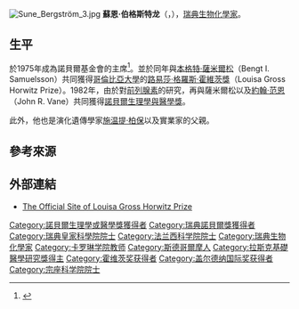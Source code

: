 [[File:Sune_Bergström_3.jpg|thumb]]
'''蘇恩·伯格斯特龙'''（{{lang-sv|'''Sune Karl Bergström'''}}，{{bd|1916年|1月10日|2004年|8月15日|catIdx=Bergström}}），[[瑞典|瑞典]][[生物化學家|生物化學家]]。

== 生平 ==
於1975年成為諾貝爾基金會的主席<ref>{{Cite web |url=http://nobelprize.org/nobel_prizes/medicine/laureates/1982/bergstrom-autobio.html |title=存档副本 |accessdate=2007-12-19 |archive-date=2013-05-18 |archive-url=https://web.archive.org/web/20130518194501/http://www.nobelprize.org/nobel_prizes/medicine/laureates/1982/bergstrom-autobio.html |dead-url=no }}</ref>。並於同年與[[本格特·薩米爾松|本格特·薩米爾松]]（Bengt I. Samuelsson）共同獲得[[哥倫比亞大學|哥倫比亞大學]]的[[路易莎·格羅斯·霍維茨獎|路易莎·格羅斯·霍維茨獎]]（Louisa Gross Horwitz Prize）。1982年，由於對[[前列腺素|前列腺素]]的研究，再與薩米爾松以及[[約翰·范恩|約翰·范恩]]（John R. Vane）共同獲得[[諾貝爾生理學與醫學獎|諾貝爾生理學與醫學獎]]。

此外，他也是演化遺傳學家[[施温提·柏保|施温提·柏保]]以及實業家{{lang|en|Rurik Bergström}}的父親。

== 參考來源 ==
{{reflist}}

== 外部連結 ==
* [http://www.cumc.columbia.edu/horwitz/ The Official Site of Louisa Gross Horwitz Prize]{{Wayback|url=http://www.cumc.columbia.edu/horwitz/ |date=20080306063925 }}

{{諾貝爾生理學或醫學獎獲得者 (1976年-2000年)}}
{{加拿大盖尔德纳国际奖获得者}}
{{路易莎·格罗斯·霍维茨奖获得者}}
{{阿尔伯特·拉斯克基础医学研究奖获得者}}

{{Authority control}}
{{DEFAULTSORT:Bergstrom, Sune Karl}}
[[Category:諾貝爾生理學或醫學獎獲得者|Category:諾貝爾生理學或醫學獎獲得者]]
[[Category:瑞典諾貝爾獎獲得者|Category:瑞典諾貝爾獎獲得者]]
[[Category:瑞典皇家科學院院士|Category:瑞典皇家科學院院士]]
[[Category:法兰西科学院院士|Category:法兰西科学院院士]]
[[Category:瑞典生物化學家|Category:瑞典生物化學家]]
[[Category:卡罗琳学院教师|Category:卡罗琳学院教师]]
[[Category:斯德哥爾摩人|Category:斯德哥爾摩人]]
[[Category:拉斯克基礎醫學研究獎得主|Category:拉斯克基礎醫學研究獎得主]]
[[Category:霍维茨奖获得者|Category:霍维茨奖获得者]]
[[Category:盖尔德纳国际奖获得者|Category:盖尔德纳国际奖获得者]]
[[Category:宗座科学院院士|Category:宗座科学院院士]]